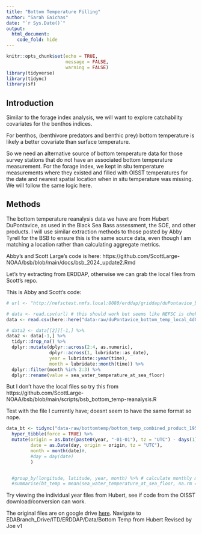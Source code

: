 ```yaml
---
title: "Bottom Temperature Filling"
author: "Sarah Gaichas"
date: "`r Sys.Date()`"
output:
  html_document:
    code_fold: hide
---
```


```r
knitr::opts_chunk$set(echo = TRUE,
                      message = FALSE,
                      warning = FALSE)
library(tidyverse)
library(tidync)
library(sf)

```

## Introduction

Similar to the forage index analysis, we will want to explore catchability covariates for the benthos indices.

For benthos, (benthivore predators and benthic prey) bottom temperature is likely a better covariate than surface temperature. 

So we need an alternative source of bottom temperature data for those survey stations that do not have an associated bottom temperature measurement. For the forage index, we kept in situ temperature measurements where they existed and filled with OISST temperatures for the date and nearest spatial location when in situ temperature was missing. We will follow the same logic here.

## Methods

The bottom temperature reanalysis data we have are from Hubert DuPontavice, as used in the Black Sea Bass assessment, the SOE, and other products. I will use similar extraction methods to those posted by Abby Tyrell for the BSB to ensure this is the same source data, even though I am matching a location rather than calculating aggregate metrics.

Abby's and Scott Large's code is here: https://github.com/ScottLarge-NOAA/bsb/blob/main/docs/bsb_2024_update2.Rmd

Let's try extracting from ERDDAP, otherwise we can grab the local files from Scott's repo.

This is Abby and Scott's code:

```r
# url <- "http://nefsctest.nmfs.local:8080/erddap/griddap/duPontavice_bottom_temp_local.csv?sea_water_temperature_at_sea_floor%5B(1989-01-01T00:00:00Z):1:(2019-04-01T00:00:00Z)%5D%5B(35.9166666666667):1:(44.4166666666667)%5D%5B(-75.9166666666667):1:(-65.75)%5D"

# data <- read.csv(url) # this should work but seems like NEFSC is choking the download
data <- read.csv(here::here("data-raw/duPontavice_bottom_temp_local_4d04_943c_b2ef.csv"))

# data2 <- data[[2]][-1,] %>%
data2 <- data[-1,] %>%
  tidyr::drop_na() %>%
  dplyr::mutate(dplyr::across(2:4, as.numeric),
                dplyr::across(1, lubridate::as_date),
                year = lubridate::year(time),
                month = lubridate::month(time)) %>%
  dplyr::filter(month %in% 2:3) %>%
  dplyr::rename(value = sea_water_temperature_at_sea_floor)
```

But I don't have the local files so try this from https://github.com/ScottLarge-NOAA/bsb/blob/main/scripts/bsb_bottom_temp-reanalysis.R 

Test with the file I currently have; doesnt seem to have the same format so nope.

```r
data_bt <- tidync("data-raw/bottomtemp/bottom_temp_combined_product_1959_2020.nc") %>% # original file from Hubert, NE shelf
  hyper_tibble(force = TRUE) %>%
  mutate(origin = as.Date(paste0(year, "-01-01"), tz = "UTC") - days(1),
         date = as.Date(day, origin = origin, tz = "UTC"),
         month = month(date)#,
         #day = day(date)
         ) 


  #group_by(longitude, latitude, year, month) %>% # calculate monthly mean
  #summarise(bt_temp = mean(sea_water_temperature_at_sea_floor, na.rm = TRUE))

```

Try viewing the individual year files from Hubert, see if code from the OISST download/conversion can work.

The original files are on google drive [here](https://drive.google.com/drive/folders/1H4eMpdfo3EKnmu0EJFwZyHKt237Y3heW).
Navigate to EDABranch_Drive/ITD/ERDDAP/Data/Bottom Temp from Hubert Revised by Joe v1

```r

```

